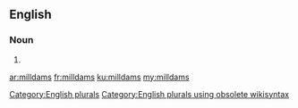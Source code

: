 ==English==

===Noun===
{{head|en}}

# {{plural of|milldam}}

[[Category:English plurals]][[Category:English plurals using obsolete wikisyntax]]

[[ar:milldams]]
[[fr:milldams]]
[[ku:milldams]]
[[my:milldams]]